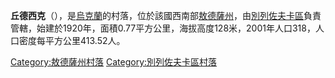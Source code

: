 {{coord|47|9|41|N|30|35|45|E|scale:30000|display=title}}

'''丘德西克'''（{{lang-uk|Чудське}}），是[[烏克蘭|烏克蘭]]的村落，位於該國西南部[[敖德薩州|敖德薩州]]，由[[別列佐夫卡區|別列佐夫卡區]]負責管轄，始建於1920年，面積0.77平方公里，海拔高度128米，2001年人口318，人口密度每平方公里413.52人。

{{DEFAULTSORT:Чудське}}
[[Category:敖德薩州村落|Category:敖德薩州村落]]
[[Category:別列佐夫卡區村落|Category:別列佐夫卡區村落]]


{{Odessa-geo-stub}}